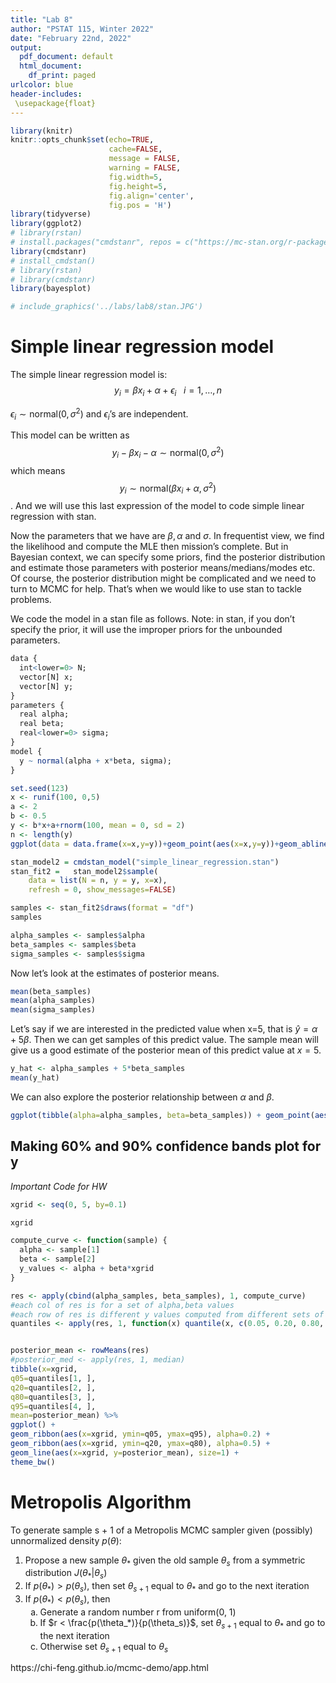 ```yaml
---
title: "Lab 8"
author: "PSTAT 115, Winter 2022"
date: "February 22nd, 2022"
output:
  pdf_document: default
  html_document:
    df_print: paged
urlcolor: blue
header-includes:
 \usepackage{float}
---
```


```r
library(knitr)
knitr::opts_chunk$set(echo=TRUE, 
                      cache=FALSE,
                      message = FALSE,
                      warning = FALSE,
                      fig.width=5, 
                      fig.height=5,
                      fig.align='center',
                      fig.pos = 'H')
library(tidyverse)
library(ggplot2)
# library(rstan)
# install.packages("cmdstanr", repos = c("https://mc-stan.org/r-packages/", getOption("repos")))
library(cmdstanr)
# install_cmdstan()
# library(rstan)
# library(cmdstanr)
library(bayesplot)
```


```r
# include_graphics('../labs/lab8/stan.JPG')
```

# Simple linear regression model

The simple linear regression model is: $$y_i=\beta x_i+\alpha+\epsilon_i\ \ \   i=1,\dots,n$$

$\epsilon_i\sim \text{normal}(0,\sigma^2)$ and $\epsilon_i$'s are independent.

This model can be written as $$y_i-\beta x_i-\alpha \sim \text{normal}(0,\sigma^2)$$ which means $$y_i \sim \text{normal}(\beta x_i+\alpha,\sigma^2)$$. And we will use this last expression of the model to code simple linear regression with stan.

Now the parameters that we have are $\beta,\alpha\ \text{and}\ \sigma$. In frequentist view, we find the likelihood and compute the MLE then mission's complete. But in Bayesian context, we can specify some priors, find the posterior distribution and estimate those parameters with posterior means/medians/modes etc. Of course, the posterior distribution might be complicated and we need to turn to MCMC for help. That's when we would like to use stan to tackle problems.

We code the model in a stan file as follows. Note: in stan, if you don't specify the prior, it will use the improper priors for the unbounded parameters.

```r
data {
  int<lower=0> N;
  vector[N] x;
  vector[N] y;
}
parameters {
  real alpha;
  real beta;
  real<lower=0> sigma;
}
model {
  y ~ normal(alpha + x*beta, sigma);
}
```


```r
set.seed(123)
x <- runif(100, 0,5)
a <- 2
b <- 0.5
y <- b*x+a+rnorm(100, mean = 0, sd = 2)
n <- length(y)
ggplot(data = data.frame(x=x,y=y))+geom_point(aes(x=x,y=y))+geom_abline(slope = b, intercept = a, col = "red")+theme_bw()

stan_model2 = cmdstan_model("simple_linear_regression.stan")
stan_fit2 =   stan_model2$sample(
    data = list(N = n, y = y, x=x),
    refresh = 0, show_messages=FALSE)

samples <- stan_fit2$draws(format = "df")
samples

alpha_samples <- samples$alpha
beta_samples <- samples$beta
sigma_samples <- samples$sigma
```


Now let's look at the estimates of posterior means.


```r
mean(beta_samples)
mean(alpha_samples)
mean(sigma_samples)
```

Let's say if we are interested in the predicted value when x=5, that is $\hat{y} = \alpha+5\beta$. Then we can get samples of this predict value. The sample mean will give us a good estimate of the posterior mean of this predict value at $x=5$.

```r
y_hat <- alpha_samples + 5*beta_samples
mean(y_hat)
```

We can also explore the posterior relationship between $\alpha$ and $\beta$. 

```r
ggplot(tibble(alpha=alpha_samples, beta=beta_samples)) + geom_point(aes(x=alpha, y=beta)) + theme_bw()
```


## Making 60% and 90% confidence bands plot for y

*Important Code for HW* 
```r
xgrid <- seq(0, 5, by=0.1)

xgrid

compute_curve <- function(sample) {
  alpha <- sample[1]
  beta <- sample[2]
  y_values <- alpha + beta*xgrid
}

res <- apply(cbind(alpha_samples, beta_samples), 1, compute_curve)
#each col of res is for a set of alpha,beta values
#each row of res is different y values computed from different sets of alpha beta for a fixed x values.
quantiles <- apply(res, 1, function(x) quantile(x, c(0.05, 0.20, 0.80, 0.95)))


posterior_mean <- rowMeans(res)
#posterior_med <- apply(res, 1, median)
tibble(x=xgrid,
q05=quantiles[1, ],
q20=quantiles[2, ],
q80=quantiles[3, ],
q95=quantiles[4, ],
mean=posterior_mean) %>%
ggplot() +
geom_ribbon(aes(x=xgrid, ymin=q05, ymax=q95), alpha=0.2) +
geom_ribbon(aes(x=xgrid, ymin=q20, ymax=q80), alpha=0.5) +
geom_line(aes(x=xgrid, y=posterior_mean), size=1) +
theme_bw()

```

# Metropolis Algorithm

To generate sample s + 1 of a Metropolis MCMC sampler given (possibly) unnormalized density $p(\theta)$: 

1. Propose a new sample $\theta_*$ given the old sample $\theta_s$ from a symmetric distribution $J(\theta_*|\theta_s)$
2. If $p(\theta_*) > p(\theta_s)$, then set $\theta_{s + 1}$ equal to $\theta_*$ and go to the next iteration
3. If $p(\theta_*) < p(\theta_s)$, then
    a. Generate a random number r from uniform(0, 1)
    b. If $r < \frac{p(\theta_*)}{p(\theta_s)}$, set $\theta_{s + 1}$ equal to $\theta_*$ and go to the next iteration
    c. Otherwise set $\theta_{s + 1}$ equal to $\theta_s$
    
https://chi-feng.github.io/mcmc-demo/app.html





